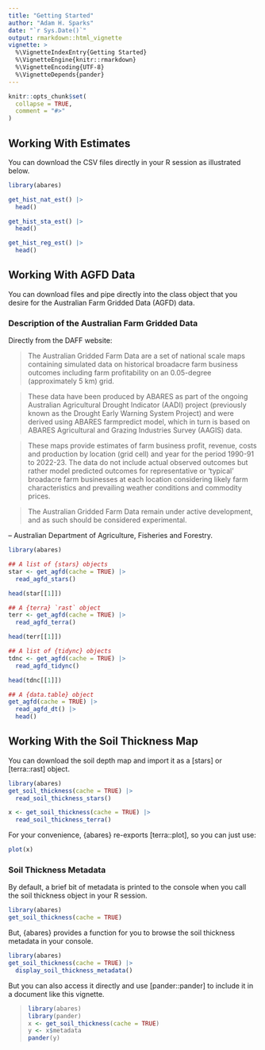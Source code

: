 ```yaml
---
title: "Getting Started"
author: "Adam H. Sparks"
date: "`r Sys.Date()`"
output: rmarkdown::html_vignette
vignette: >
  %\VignetteIndexEntry{Getting Started}
  %\VignetteEngine{knitr::rmarkdown}
  %\VignetteEncoding{UTF-8}
  %\VignetteDepends{pander}
---
```


```r
knitr::opts_chunk$set(
  collapse = TRUE,
  comment = "#>"
)
```

## Working With Estimates

You can download the CSV files directly in your R session as illustrated below.

```r
library(abares)

get_hist_nat_est() |> 
  head()

get_hist_sta_est() |> 
  head()

get_hist_reg_est() |> 
  head()
```

## Working With AGFD Data

You can download files and pipe directly into the class object that you desire for the Australian Farm Gridded Data (AGFD) data.

### Description of the Australian Farm Gridded Data

Directly from the DAFF website:

>The Australian Gridded Farm Data are a set of national scale maps containing simulated data on historical broadacre farm business outcomes including farm profitability on an 0.05-degree (approximately 5 km) grid.

>These data have been produced by ABARES as part of the ongoing Australian Agricultural Drought Indicator (AADI) project (previously known as the Drought Early Warning System Project) and were derived using ABARES farmpredict model, which in turn is based on ABARES Agricultural and Grazing Industries Survey (AAGIS) data.

>These maps provide estimates of farm business profit, revenue, costs and production by location (grid cell) and year for the period 1990-91 to 2022-23. The data do not include actual observed outcomes but rather model predicted outcomes for representative or ‘typical' broadacre farm businesses at each location considering likely farm characteristics and prevailing weather conditions and commodity prices.

>The Australian Gridded Farm Data remain under active development, and as such should be considered experimental.

-- Australian Department of Agriculture, Fisheries and Forestry.


```r
library(abares)

## A list of {stars} objects
star <- get_agfd(cache = TRUE) |>
  read_agfd_stars()

head(star[[1]])

## A {terra} `rast` object
terr <- get_agfd(cache = TRUE) |>
  read_agfd_terra()

head(terr[[1]])

## A list of {tidync} objects
tdnc <- get_agfd(cache = TRUE) |>
  read_agfd_tidync()

head(tdnc[[1]])

## A {data.table} object
get_agfd(cache = TRUE) |>
  read_agfd_dt() |>
  head()
```

## Working With the Soil Thickness Map

You can download the soil depth map and import it as a [stars] or [terra::rast] object.

```r
library(abares)
get_soil_thickness(cache = TRUE) |>
  read_soil_thickness_stars()

x <- get_soil_thickness(cache = TRUE) |>
  read_soil_thickness_terra()
```

For your convenience, {abares} re-exports [terra::plot], so you can just use:

```r
plot(x)
```

### Soil Thickness Metadata

By default, a brief bit of metadata is printed to the console when you call the soil thickness object in your R session.

```r
library(abares)
get_soil_thickness(cache = TRUE)
```

But, {abares} provides a function for you to browse the soil thickness metadata in your console.

```r
library(abares)
get_soil_thickness(cache = TRUE) |>
  display_soil_thickness_metadata()
```

But you can also access it directly and use [pander::pander] to include it in a document like this vignette.

<blockquote>
```r
library(abares)
library(pander)
x <- get_soil_thickness(cache = TRUE)
y <- x$metadata
pander(y)
```
</blockquote>
